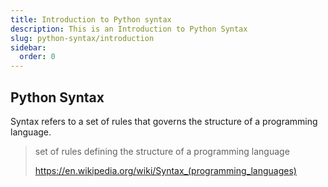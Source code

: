 ```yaml
---
title: Introduction to Python syntax
description: This is an Introduction to Python Syntax
slug: python-syntax/introduction
sidebar:
  order: 0
---
```


## Python Syntax

Syntax refers to a set of rules that governs the structure of a programming language.

>
>set of rules defining the structure of a programming language
>
>https://en.wikipedia.org/wiki/Syntax_(programming_languages)
>




